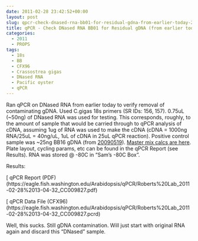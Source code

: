 ```yaml
---
date: 2011-02-28 23:42:52+00:00
layout: post
slug: qpcr-check-dnased-rna-bb01-for-residual-gdna-from-earlier-today-2
title: qPCR - Check DNased RNA BB01 for Residual gDNA (from earlier today)
categories:
  - 2011
  - PROPS
tags:
  - 18s
  - BB
  - CFX96
  - Crassostrea gigas
  - DNased RNA
  - Pacific oyster
  - qPCR
---
```


Ran qPCR on DNased RNA from earlier today to verify removal of contaminating gDNA. Used C.gigas 18s primers (SR IDs: 156, 157). 0.75uL (~50ng) of DNased RNA was used for testing. This corresponds, roughly, to the amount of sample that would be carried through to qPCR analysis of cDNA, assuming 1ug of RNA was used to make the cDNA (cDNA = 1000ng RNA/25uL = 40ng/uL, 1uL of cDNA in 25uL qPCR reaction). Positive control sample was ~25ng BB16 gDNA (from [20090519](/Sam%27s+Working+Notebook+May-June+2010#sjw20090519)). [Master mix calcs are here](https://eagle.fish.washington.edu/Arabidopsis/Notebook%20Workup%20Files/20110228-01.jpg). Plate layout, cycling params, etc can be found in the qPCR Report (see Results). RNA was stored @ -80C in "Sam's -80C Box".

Results:

[ qPCR Report (PDF)(https://eagle.fish.washington.edu/Arabidopsis/qPCR/Roberts%20Lab_2011-02-28%2013-04-32_CC009827.pdf)

[ qPCR Data File (CFX96)(https://eagle.fish.washington.edu/Arabidopsis/qPCR/Roberts%20Lab_2011-02-28%2013-04-32_CC009827.pcrd)

Well, this sucks. Still gDNA contamination. Will just start with original RNA again and discard this "DNased" sample.
